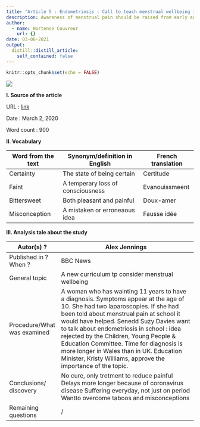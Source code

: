 ```yaml
---
title: "Article 5 : Endometriosis : Call to teach menstrual wellbeing in Wales"
description: Awareness of menstrual pain should be raised from early age.
author:
  - name: Hortense Couvreur
    url: {}
date: 03-06-2021
output:
  distill::distill_article:
    self_contained: false
---
```


```r
knitr::opts_chunk$set(echo = FALSE)
```

![](image/article5.jpeg)

**I. Source of the article**

URL : [link](https://www.bbc.com/news/uk-wales-55904381)

Date : March 2, 2020

Word count : 900

**II. Vocabulary**

| **Word from the text** | **Synonym/definition in English** | **French translation** |
|------------------------|-----------------------------------|------------------------|
| Certainty              | The state of being certain        | Certitude              |
| Faint                  | A temperary loss of consciousness | Evanouissmeent         |
| Bittersweet            | Both pleasant and painful         | Doux-amer              |
| Misconception          | A mistaken or erroneaous idea     | Fausse idée            |

**III. Analysis tale about the study**

| Autor(s) ?                   | Alex Jennings                                                                                                                                                                                                                                                                                                                                                                                                                                                         |
|------------------------------|-----------------------------------------------------------------------------------------------------------------------------------------------------------------------------------------------------------------------------------------------------------------------------------------------------------------------------------------------------------------------------------------------------------------------------------------------------------------------|
| Published in ? When ?        | BBC News                                                                                                                                                                                                                                                                                                                                                                                                                                                              |
| General topic                | A new curriculum tp consider menstrual wellbeing                                                                                                                                                                                                                                                                                                                                                                                                                      |
| Procedure/What was examined  | A woman who has wainting 11 years to have a diagnosis. Symptoms appear at the age of 10. She had two laparoscopies.  If she had been told about menstrual pain at school it would have helped.  Senedd Suzy Davies want to talk about endometriosis in school : idea rejected by the Children, Young People & Education Committee.  Time for diagnosis is more longer in Wales than in UK.  Education Minister, Kristy Williams, approve the importance of the topic. |
| Conclusions/ discovery       | No cure, only tretment to reduce painful  Delays more longer because of coronavirus disease  Suffering everyday, not just on period  Wantto overcome taboos and misconceptions                                                                                                                                                                                                                                                                                        |
| Remaining questions          | /                                                                                                                                                                                                                                                                                                                                                                                                                                                                     |
